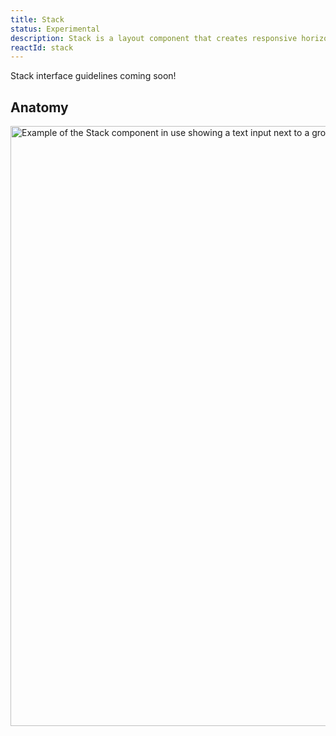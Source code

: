 ```yaml
---
title: Stack
status: Experimental
description: Stack is a layout component that creates responsive horizontal and vertical flows.
reactId: stack
---
```



<Note variant="warning">
 Stack interface guidelines coming soon!
</Note>

## Anatomy

<img
  width="960"
  alt="Example of the Stack component in use showing a text input next to a group of buttons. The stack is shown both horizontally and vertically."
  src="https://github.com/primer/primitives/assets/18661030/5b8649e0-1c3e-4845-abb1-c339b628d056"
/>
